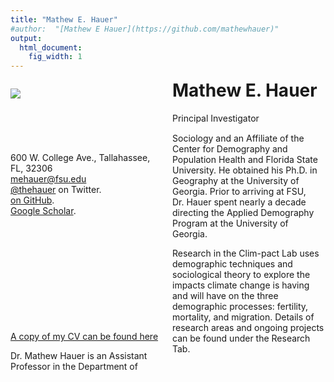 ```yaml
---
title: "Mathew E. Hauer"
#author:  "[Mathew E Hauer](https://github.com/mathewhauer)"
output:
  html_document:
    fig_width: 1
---
```


<!---From http://stackoverflow.com/questions/31753897/2-column-section-in-r-markdown:
Put in your css file or directly in rmarkdown--->
<style>
  .col2 {
    columns: 2 200px;         /* number of columns and width in pixels*/
    -webkit-columns: 2 200px; /* chrome, safari */
    -moz-columns: 2 200px;    /* firefox */
  }
</style>

<div class="col2">

![](../images/headshot.png)
<br>
<br>



# Mathew E. Hauer

Principal Investigator
</div>


<!-- #################################### -->

<style>
  .col2 {
    columns: 2 200px;         /* number of columns and width in pixels*/
    -webkit-columns: 2 200px; /* chrome, safari */
    -moz-columns: 2 200px;    /* firefox */
  }
</style>

<div class="col2">
<br>
<link rel="stylesheet" href="https://cdnjs.cloudflare.com/ajax/libs/font-awesome/4.7.0/css/font-awesome.min.css">
<i class="fa fa-university"></i> 600 W. College Ave., Tallahassee, FL, 32306<br>
    <i class="fa fa-envelope"></i> <a href= "mailto:mehauer@fsu.edu">mehauer@fsu.edu</a><br>
    <i class="fa fa-twitter-square"></i> <a href="http://www.twitter.com/thehauer">@thehauer</a> on Twitter.<br>
    <i class="fa fa-github"></i> <a href= "https://github.com/mathewhauer">on GitHub</a>.<br>
    <i class="fa fa-graduation-cap"></i> <a href= "https://scholar.google.com/citations?user=SI0ST5YAAAAJ&hl=en">Google Scholar</a>.<br>

<br><br><br><br><br><br>
<br>
<br>
<br>
<br>
[A copy of my CV can be found here](../CV/Hauer_CV.pdf)

Dr. Mathew Hauer is an Assistant Professor in the Department of Sociology and an Affiliate of the Center for Demography and Population Health and Florida State University. He obtained his Ph.D. in Geography at the University of Georgia. Prior to arriving at FSU, Dr. Hauer spent nearly a decade directing the Applied Demography Program at the University of Georgia.

Research in the Clim-pact Lab uses demographic techniques and sociological theory to explore the impacts climate change is having and will have on the three demographic processes: fertility, mortality, and migration. Details of research areas and ongoing projects can be found under the Research Tab.
</div>